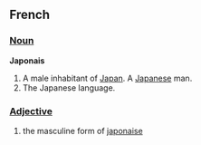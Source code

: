 ==French==

===[[Noun]]===
'''Japonais'''

#A male inhabitant of [[Japan]].  A [[Japanese]] man.
#The Japanese language.

===[[Adjective]]===
#the masculine form of [[japonaise]]
